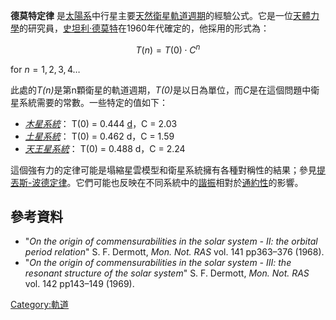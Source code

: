 '''德莫特定律''' 是[[太陽系|太陽系]]中行星主要[[天然衛星|天然衛星]][[軌道週期|軌道週期]]的經驗公式。它是一位[[天體力學|天體力學]]的研究員，[[史坦利·德莫特|史坦利·德莫特]]在1960年代確定的，他採用的形式為： 

:<math>T(n) = T(0) \cdot C^{n}</math>  

for <math>\scriptstyle n = 1, 2, 3, 4 \ldots</math> 

此處的''T(n)''是第n顆衛星的軌道週期，''T(0)''是以日為單位，而''C''是在這個問題中衛星系統需要的常數。一些特定的值如下：

*''[[木星的衛星|木星系統]]''： T(0) = 0.444 [[日|d]]，C = 2.03
*''[[土星的衛星|土星系統]]''： T(0) = 0.462 d，C = 1.59
*''[[天王星的衛星|天王星系統]]''： T(0) = 0.488 d，C = 2.24

這個強有力的定律可能是塌縮星雲模型和衛星系統擁有各種對稱性的結果；參見[[提丢斯-波得定则|提丟斯-波德定律]]。它們可能也反映在不同系統中的[[諧振|諧振]]相對於[[通約性|通約性]]的影響。

== 參考資料 ==
*"''On the origin of commensurabilities in the solar system - II: the orbital period relation''" S. F. Dermott, ''Mon. Not. RAS'' vol. 141 pp363–376 (1968).
*"''On the origin of commensurabilities in the solar system - III: the resonant structure of the solar system''" S. F. Dermott, ''Mon. Not. RAS'' vol. 142 pp143–149 (1969).

[[Category:軌道|Category:軌道]]

{{Astronomy-stub}}